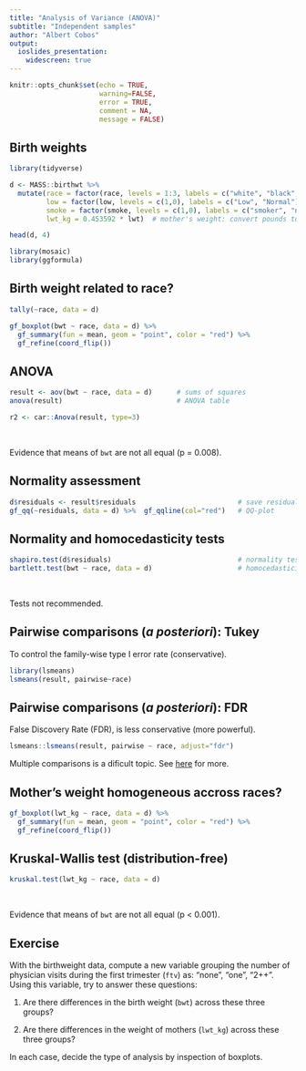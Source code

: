 ```yaml
---
title: "Analysis of Variance (ANOVA)"
subtitle: "Independent samples"
author: "Albert Cobos"
output: 
  ioslides_presentation:
    widescreen: true
---
```


```r

knitr::opts_chunk$set(echo = TRUE, 
                      warning=FALSE, 
                      error = TRUE,
                      comment = NA,
                      message = FALSE)
```

## Birth weights

```r
library(tidyverse)

d <- MASS::birthwt %>% 
  mutate(race = factor(race, levels = 1:3, labels = c("white", "black", "other")),
         low = factor(low, levels = c(1,0), labels = c("Low", "Normal")),
         smoke = factor(smoke, levels = c(1,0), labels = c("smoker", "non_smoker")),
         lwt_kg = 0.453592 * lwt)  # mother's weight: convert pounds to kg)

head(d, 4)        

library(mosaic)
library(ggformula)
```

## Birth weight related to race?

```r
tally(~race, data = d)

gf_boxplot(bwt ~ race, data = d) %>% 
  gf_summary(fun = mean, geom = "point", color = "red") %>% 
  gf_refine(coord_flip())

```

## ANOVA 

```r
result <- aov(bwt ~ race, data = d)      # sums of squares
anova(result)                            # ANOVA table

r2 <- car::Anova(result, type=3)

```

\

Evidence that means of `bwt` are not all equal (p = 0.008).


## Normality assessment

```r
d$residuals <- result$residuals                         # save residuals to dataframe d
gf_qq(~residuals, data = d) %>%  gf_qqline(col="red")   # QQ-plot 

```


## Normality and homocedasticity tests

```r
shapiro.test(d$residuals)                               # normality test
bartlett.test(bwt ~ race, data = d)                     # homocedasticity
```

\

Tests not recommended.


## Pairwise comparisons (*a posteriori*): Tukey {.smaller}

To control the family-wise type I error rate (conservative).

```r
library(lsmeans)
lsmeans(result, pairwise~race)

```


## Pairwise comparisons (*a posteriori*): FDR {.smaller}

False Discovery Rate (FDR), is less conservative (more powerful).

```r
lsmeans::lsmeans(result, pairwise ~ race, adjust="fdr")
```


Multiple comparisons is a dificult topic. See [here](https://benwhalley.github.io/just-enough-r/multiple-comparisons.html) for more.

## Mother's weight homogeneous accross races? 

```r
gf_boxplot(lwt_kg ~ race, data = d) %>% 
  gf_summary(fun = mean, geom = "point", color = "red") %>% 
  gf_refine(coord_flip())

```


## Kruskal-Wallis test (distribution-free)

```r
kruskal.test(lwt_kg ~ race, data = d) 

```

\

Evidence that means of `bwt` are not all equal (p < 0.001).


## Exercise

With the birthweight data, compute a new variable grouping the number of physician visits during the first trimester (`ftv`) as: "none", "one", "2++".  
Using this variable, try to answer these questions:

1. Are there differences in the birth weight (`bwt`) across these three groups?

1. Are there differences in the weight of mothers (`lwt_kg`) across these three groups?

In each case, decide the type of analysis by inspection of boxplots.
